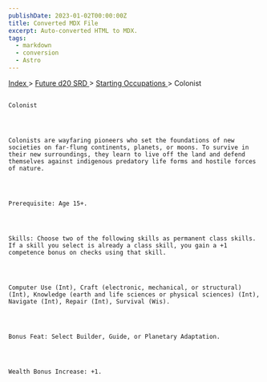 ```yaml
---
publishDate: 2023-01-02T00:00:00Z
title: Converted MDX File
excerpt: Auto-converted HTML to MDX.
tags:
  - markdown
  - conversion
  - Astro
---
```







[
      Index
     ](-index)
     >
     [
      Future d20 SRD
     ](future-d20-srd-index)
     >
     [
      Starting Occupations
     ](future-d20-srd-starting-occupations-index)
     > Colonist
    




## 
    Colonist
   



    Colonists are wayfaring pioneers who set the foundations of new societies on far-flung continents, planets, or moons. To survive in their new surroundings, they learn to live off the land and defend themselves against indigenous predatory life forms and hostile forces of nature.
   



    Prerequisite: Age 15+.
   



    Skills: Choose two of the following skills as permanent class skills. If a skill you select is already a class skill, you gain a +1 competence bonus on checks using that skill.
   



    Computer Use (Int), Craft (electronic, mechanical, or structural) (Int), Knowledge (earth and life sciences or physical sciences) (Int), Navigate (Int), Repair (Int), Survival (Wis).
   



    Bonus Feat: Select Builder, Guide, or Planetary Adaptation.
   



    Wealth Bonus Increase: +1.
   





